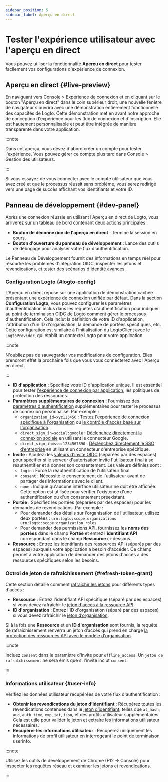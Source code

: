```yaml
---
sidebar_position: 5
sidebar_label: Aperçu en direct
---
```


# Tester l'expérience utilisateur avec l'aperçu en direct

Vous pouvez utiliser la fonctionnalité **Aperçu en direct** pour tester facilement vos configurations d'expérience de connexion.

## Aperçu en direct \{#live-preview}

En naviguant vers <CloudLink to="/sign-in-experience">Console > Expérience de connexion</CloudLink> et en cliquant sur le bouton "Aperçu en direct" dans le coin supérieur droit, une nouvelle fenêtre de navigateur s'ouvrira avec une démonstration entièrement fonctionnelle des capacités de Logto. Cette démonstration met en avant notre approche de conception d'expérience pour les flux de connexion et d'inscription. Elle est hautement personnalisable et peut être intégrée de manière transparente dans votre application.

:::note

Dans cet aperçu, vous devez d'abord créer un compte pour tester l'expérience. Vous pouvez gérer ce compte plus tard dans <CloudLink to="/user-management">Console > Gestion des utilisateurs</CloudLink>.

:::

Si vous essayez de vous connecter avec le compte utilisateur que vous avez créé et que le processus réussit sans problème, vous serez redirigé vers une page de succès affichant vos identifiants et votre ID.

## Panneau de développement \{#dev-panel}

Après une connexion réussie en utilisant l'Aperçu en direct de Logto, vous arriverez sur un tableau de bord contenant deux actions principales :

- **Bouton de déconnexion de l'aperçu en direct** : Termine la session en cours.
- **Bouton d'ouverture du panneau de développement** : Lance des outils de débogage pour analyser votre flux d'authentification.

Le Panneau de Développement fournit des informations en temps réel pour résoudre les problèmes d'intégration OIDC, inspecter les jetons et revendications, et tester des scénarios d'identité avancés.

### Configuration Logto \{#logto-config}

L'Aperçu en direct repose sur une application de démonstration cachée présentant une expérience de connexion unifiée par défaut. Dans la section **Configuration Logto**, vous pouvez configurer les paramètres d'authentification inclus dans les requêtes d'authentification pour indiquer au point de terminaison OIDC de Logto comment gérer le processus d'authentification. Cela inclut la définition de votre ID d'application, l'attribution d'un ID d'organisation, la demande de portées spécifiques, etc. Cette configuration est similaire à l'initialisation du LogtoClient avec le `LogtoProvider`, qui établit un contexte Logto pour votre application.

:::note

N'oubliez pas de sauvegarder vos modifications de configuration. Elles prendront effet la prochaine fois que vous vous connecterez avec l'Aperçu en direct.

:::

- **ID d'application** : Spécifiez votre ID d'application unique. Il est essentiel pour tester [l'expérience de connexion par application](/customization/match-your-brand#app-specific-branding), les politiques de protection des ressources.
- **Paramètres supplémentaires de connexion** : Fournissez des [paramètres d'authentification](/end-user-flows/authentication-parameters) supplémentaires pour tester le processus de connexion personnalisé. Par exemple :
  - `organization_id=xyz123456` : Testez [l'expérience de connexion spécifique à l'organisation](/customization/match-your-brand#organization-specific-branding) ou [le contrôle d'accès basé sur l'organisation](/authorization/organization-template/protect-organization-resources).
  - `direct_sign_in=social:google` : [Déclenchez directement la connexion sociale](/end-user-flows/authentication-parameters/direct-sign-in#social-sign-in) en utilisant le connecteur Google.
  - `direct_sign_in=sso:1234567890` : [Déclenchez directement le SSO d’entreprise](/end-user-flows/authentication-parameters/direct-sign-in#enterprise-sso) en utilisant un connecteur d'entreprise spécifique.
- **Invite** : Ajoutez des [valeurs d'invite OIDC](https://blog.logto.io/introducing-oidc-prompt) (séparées par des espaces) pour spécifier si le serveur d'autorisation invite l'utilisateur final à se réauthentifier et à donner son consentement. Les valeurs définies sont :
  - `login` : Force la réauthentification de l'utilisateur final.
  - `consent` : Nécessite le consentement de l'utilisateur avant de partager des informations avec le client.
  - `none` : Indique qu'aucune interface utilisateur ne doit être affichée. Cette option est utilisée pour vérifier l'existence d'une authentification ou d'un consentement préexistant.
- **Portée** : Spécifiez les portées (séparées par des espaces) pour les demandes de revendications. Par exemple :
  - Pour demander des détails sur l'organisation de l'utilisateur, utilisez deux portées : `urn:logto:scope:organizations urn:logto:scope:organization_roles`
  - Pour demander des permissions API, fournissez les **noms des portées** dans le champ **Portée** et entrez l'**identifiant API** correspondant dans le champ **Ressource** ci-dessous.
- **Ressource** : Entrez les identifiants des ressources API (séparés par des espaces) auxquels votre application a besoin d'accéder. Ce champ permet à votre application de demander des jetons d'accès à des ressources spécifiques selon les besoins.

### Octroi de jeton de rafraîchissement \{#refresh-token-grant}

Cette section détaille comment [rafraîchir les jetons](https://auth-wiki.logto.io/refresh-token) pour différents types d'accès :

- **Ressource** : Entrez l'identifiant API spécifique (séparé par des espaces) si vous devez rafraîchir le [jeton d'accès à la ressource API](/authorization/api-resources/protect-your-api).
- **ID d'organisation** : Entrez l'ID d'organisation (séparé par des espaces) si vous devez rafraîchir le [jeton d’organisation](/authorization/organization-template/protect-organization-resources#step-2-fetch-organization-token).

Si à la fois une **Ressource** et un **ID d'organisation** sont fournis, la requête de rafraîchissement renverra un jeton d’accès qui prend en charge [la protection des ressources API avec le modèle d'organisation](/authorization/organization-template/protect-api-reources).

:::note

Incluez `consent` dans le paramètre d'invite pour `offline_access`. Un `jeton de rafraîchissement` ne sera émis que si l'invite inclut `consent`.

:::

### Informations utilisateur \{#user-info}

Vérifiez les données utilisateur récupérées de votre flux d'authentification :

- **Obtenir les revendications du jeton d’identifiant** : Récupérez toutes les revendications contenues dans le [jeton d’identifiant](https://auth-wiki.logto.io/id-token), telles que `at_hash`, `aud`, `auth_time`, `exp`, `iat`, `issu`, et des profils utilisateur supplémentaires. Cela est utile pour valider le jeton et extraire les informations utilisateur nécessaires.
- **Récupérer les informations utilisateur** : Récupérez uniquement les informations de profil utilisateur en interrogeant le point de terminaison userinfo.

:::note

Utilisez les outils de développement de Chrome (F12 → Console) pour inspecter les requêtes réseau et examiner les jetons et revendications.

:::
